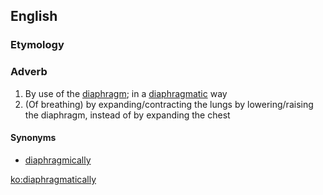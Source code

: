 ==English==

===Etymology===
{{suffix|diaphragmatic|ally}}

===Adverb===
{{en-adv}}

# By use of the [[diaphragm]]; in a [[diaphragmatic]] way
# (Of breathing) by expanding/contracting the lungs by lowering/raising the diaphragm, instead of by expanding the chest

====Synonyms====
*[[diaphragmically]]

[[ko:diaphragmatically]]